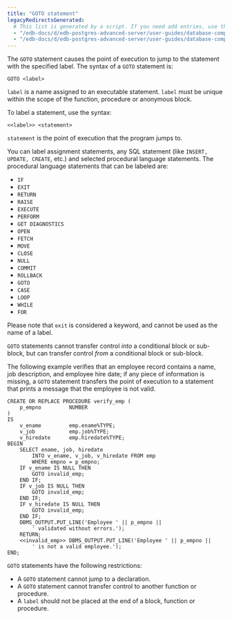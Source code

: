 ```yaml
---
title: "GOTO statement"
legacyRedirectsGenerated:
  # This list is generated by a script. If you need add entries, use the `legacyRedirects` key.
  - "/edb-docs/d/edb-postgres-advanced-server/user-guides/database-compatibility-for-oracle-developers-guide/9.6/Database_Compatibility_for_Oracle_Developers_Guide_v9.6.1.064.html"
  - "/edb-docs/d/edb-postgres-advanced-server/user-guides/database-compatibility-for-oracle-developers-guide/9.5/Database_Compatibility_for_Oracle_Developers_Guide.1.158.html"
---
```


<div id="goto_statement" class="registered_link"></div>

The `GOTO` statement causes the point of execution to jump to the statement with the specified label. The syntax of a `GOTO` statement is:

```text
GOTO <label>
```

`label` is a name assigned to an executable statement. `label` must be unique within the scope of the function, procedure or anonymous block.

To label a statement, use the syntax:

```text
<<label>> <statement>
```

`statement` is the point of execution that the program jumps to.

You can label assignment statements, any SQL statement (like `INSERT, UPDATE, CREATE`, etc.) and selected procedural language statements. The procedural language statements that can be labeled are:

-   `IF`
-   `EXIT`
-   `RETURN`
-   `RAISE`
-   `EXECUTE`
-   `PERFORM`
-   `GET DIAGNOSTICS`
-   `OPEN`
-   `FETCH`
-   `MOVE`
-   `CLOSE`
-   `NULL`
-   `COMMIT`
-   `ROLLBACK`
-   `GOTO`
-   `CASE`
-   `LOOP`
-   `WHILE`
-   `FOR`

Please note that `exit` is considered a keyword, and cannot be used as the name of a label.

`GOTO` statements cannot transfer control *into* a conditional block or sub-block, but can transfer control *from* a conditional block or sub-block.

The following example verifies that an employee record contains a name, job description, and employee hire date; if any piece of information is missing, a `GOTO` statement transfers the point of execution to a statement that prints a message that the employee is not valid.

```text
CREATE OR REPLACE PROCEDURE verify_emp (
    p_empno         NUMBER
)
IS
    v_ename         emp.ename%TYPE;
    v_job           emp.job%TYPE;
    v_hiredate      emp.hiredate%TYPE;
BEGIN
    SELECT ename, job, hiredate
        INTO v_ename, v_job, v_hiredate FROM emp
        WHERE empno = p_empno;
    IF v_ename IS NULL THEN
        GOTO invalid_emp;
    END IF;
    IF v_job IS NULL THEN
        GOTO invalid_emp;
    END IF;
    IF v_hiredate IS NULL THEN
        GOTO invalid_emp;
    END IF;
    DBMS_OUTPUT.PUT_LINE('Employee ' || p_empno ||
        ' validated without errors.');
    RETURN;
    <<invalid_emp>> DBMS_OUTPUT.PUT_LINE('Employee ' || p_empno ||
        ' is not a valid employee.');
END;
```

`GOTO` statements have the following restrictions:

-   A `GOTO` statement cannot jump to a declaration.
-   A `GOTO` statement cannot transfer control to another function or procedure.
-   A `label` should not be placed at the end of a block, function or procedure.

